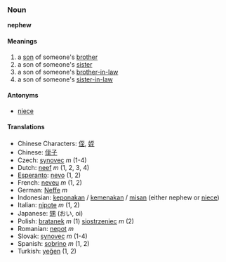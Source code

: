 ===Noun===
'''nephew'''

====Meanings====
#a [[son]] of someone's [[brother]]
#a son of someone's [[sister]]
#a son of someone's [[brother-in-law]]
#a son of someone's [[sister-in-law]]

====Antonyms====
*[[niece]]

====Translations====
*Chinese Characters: [[侄]], [[姪]]
*Chinese: [[侄子]]
*Czech: [[synovec]] ''m'' (1-4)
*Dutch: [[neef]] ''m'' (1, 2, 3, 4)
*[[Esperanto]]: [[nevo]] (1, 2)
*French: [[neveu]] ''m'' (1, 2)
*German: [[Neffe]] ''m''
*Indonesian: [[keponakan]] / [[kemenakan]] / [[misan]] (either nephew or [[niece]])
*Italian: [[nipote]] ''m'' (1, 2)
*Japanese: [[甥]] (おい, oi)
*Polish: [[bratanek]] ''m'' (1) [[siostrzeniec]] ''m'' (2)
*Romanian: [[nepot]] ''m''
*Slovak: [[synovec]] ''m'' (1-4)
*Spanish: [[sobrino]] ''m'' (1, 2)
*Turkish: [[yeğen]] (1, 2)